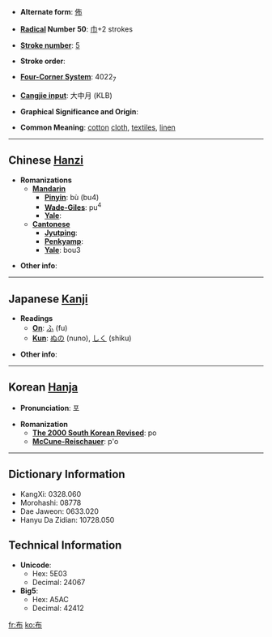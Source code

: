 * '''Alternate form''': [[佈]]

* '''[[Wiktionary:Chinese radical index| Radical]] Number 50''': [[Wiktionary:Chinese radical index 巾|巾]]+2 strokes

* '''[[Wiktionary:Chinese total strokes index|Stroke number]]''': [[Wiktionary:Chinese total strokes index 5|5]]

* '''Stroke order''': 

* '''[[Wiktionary:Chinese four corner index|Four-Corner System]]''': 4022<sub>7</sub>

* '''[[Wiktionary:Chinese Cangjie index|Cangjie input]]''': 大中月 (KLB)

* '''Graphical Significance and Origin''': 

* '''Common Meaning''': [[cotton]] [[cloth]], [[textile]]s, [[linen]]

----

== Chinese [[Hanzi]] ==

* '''Romanizations'''
** '''[[Mandarin]]'''
*** '''[[Pinyin]]''': bù (bu4)
*** '''[[Wade-Giles]]''': pu<sup>4</sup>
*** '''[[Yale]]''': 
** '''[[Cantonese]]'''
*** '''[[Jyutping]]''':
*** '''[[Penkyamp]]''': 
*** '''[[Yale]]''': bou3

* '''Other info''': 

----

== Japanese [[Kanji]] ==

* '''Readings'''
** '''[[On]]''': [[ふ]] (fu)
** '''[[Kun]]''': [[ぬの]] (nuno), [[しく]] (shiku)

* '''Other info''':  

----

== Korean [[Hanja]] ==

* '''Pronunciation''': 포

* '''Romanization'''
** '''[[The 2000 South Korean Revised Romanization|The 2000 South Korean Revised]]''': po
** '''[[McCune-Reischauer]]''': p'o

----

== Dictionary Information ==

* KangXi: 0328.060
* Morohashi: 08778
* Dae Jaweon: 0633.020
* Hanyu Da Zidian: 10728.050

== Technical Information ==

* '''Unicode''':
** Hex: 5E03
** Decimal: 24067
* '''Big5''':
** Hex: A5AC
** Decimal: 42412

[[fr:布]]
[[ko:布]]